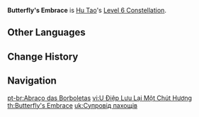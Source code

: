 {{Constellation Infobox
|image       = Constellation Butterfly's Embrace.png
|description = Triggers when Hu Tao's HP drops below 25%, or when she suffers a lethal strike:<br />Hu Tao will not fall as a result of the DMG sustained. Additionally, for the next 10s, all of her Elemental and Physical RES is increased by 200%, her CRIT Rate is increased by 100%, and her [[resistance to interruption]] is greatly increased.<br />This effect triggers automatically when Hu Tao has 1 HP left.<br />Can only occur once every 60s.
|level       = 6
|character   = Hu Tao
|utility1    = Pyro RES Increase
|utility2    = Hydro RES Increase
|utility3    = Anemo RES Increase
|utility4    = Electro RES Increase
|utility5    = Dendro RES Increase
|utility6    = Cryo RES Increase
|utility7    = Geo RES Increase
|utility8    = Physical RES Increase
|utility9    = CRIT Rate
|utility10   = Interruption Resistance
|utility11   = Guaranteed CRIT Hit
|utility12   = Elemental RES Increase
|utility13   = Universal RES Increase
|utility14   = Triggers on Character Death
}}
'''Butterfly's Embrace''' is [[Hu Tao]]'s [[Level 6 Constellation]].
<!--
==Gameplay Notes==
-->

==Other Languages==
{{Other Languages
|en      = Butterfly's Embrace
|zhs     = 幽蝶能留一缕芳
|zhs_rm  = Yōu Dié Néng Liú Yī Lǚ Fāng
|zht     = 幽蝶能留一縷芳
|zht_rm  = Yōu Dié Néng Liú Yī Lǚ Fāng
|zh_tl   = The Ghostly Butterfly Can Leave a Fragrance
|ja      = 冥蝶の抱擁
|ja_rm   = Meichou no Houyou
|ja_tl   = Dark Butterfly's Embrace
|ko      = 나비 잔향
|ko_rm   = Nabi Janhyang
|ko_tl   = Butterfly's Remained Scent
|es      = Último suspiro
|es_tl   = Last Breath
|fr      = L'envol du papillon
|fr_tl   = Butterfly's Flight
|ru      = Объятья бабочки
|ru_tl   = 
|th      = Butterfly's Embrace
|vi      = U Điệp Lưu Lại Một Chút Hương
|vi_tl   = 
|de      = Schmetterlingsduft
|de_tl   = Butterfly Smell
|id      = Butterfly's Embrace
|pt      = Abraço das Borboletas
|pt_tl   = Embrace of the Butterflies
}}

==Change History==
{{Change History|1.3}}

==Navigation==
{{Talent Navbox|Hu Tao}}
[[pt-br:Abraço das Borboletas]]
[[vi:U Điệp Lưu Lại Một Chút Hương]]
[[th:Butterfly's Embrace]]
[[uk:Супровід пахощів]]